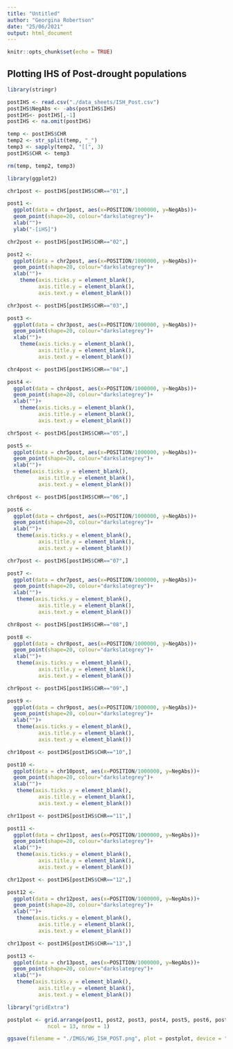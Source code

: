 ```yaml
---
title: "Untitled"
author: "Georgina Robertson"
date: "25/06/2021"
output: html_document
---
```


```r
knitr::opts_chunk$set(echo = TRUE)
```

## Plotting IHS of Post-drought populations

```r
library(stringr)
```

```r
postIHS <- read.csv("./data_sheets/ISH_Post.csv")
postIHS$NegAbs <- -abs(postIHS$IHS)
postIHS<- postIHS[,-1]
postIHS <- na.omit(postIHS)

temp <- postIHS$CHR
temp2 <- str_split(temp, "_")
temp3 <- sapply(temp2, "[[", 3)
postIHS$CHR <- temp3

rm(temp, temp2, temp3)
```


```r
library(ggplot2)
```

```r
chr1post <- postIHS[postIHS$CHR=="01",]

post1 <- 
  ggplot(data = chr1post, aes(x=POSITION/1000000, y=NegAbs))+
  geom_point(shape=20, colour="darkslategrey")+
  xlab("")+
  ylab("-[iHS]")
```
```r
chr2post <- postIHS[postIHS$CHR=="02",]

post2 <- 
  ggplot(data = chr2post, aes(x=POSITION/1000000, y=NegAbs))+
  geom_point(shape=20, colour="darkslategrey")+
  xlab("")+
    theme(axis.ticks.y = element_blank(),
          axis.title.y = element_blank(),
          axis.text.y = element_blank())
```
```r
chr3post <- postIHS[postIHS$CHR=="03",]

post3 <- 
  ggplot(data = chr3post, aes(x=POSITION/1000000, y=NegAbs))+
  geom_point(shape=20, colour="darkslategrey")+
  xlab("")+
    theme(axis.ticks.y = element_blank(),
          axis.title.y = element_blank(),
          axis.text.y = element_blank())
```
```r
chr4post <- postIHS[postIHS$CHR=="04",]

post4 <- 
  ggplot(data = chr4post, aes(x=POSITION/1000000, y=NegAbs))+
  geom_point(shape=20, colour="darkslategrey")+
  xlab("")+
    theme(axis.ticks.y = element_blank(),
          axis.title.y = element_blank(),
          axis.text.y = element_blank())
```
```r
chr5post <- postIHS[postIHS$CHR=="05",]

post5 <- 
  ggplot(data = chr5post, aes(x=POSITION/1000000, y=NegAbs))+
  geom_point(shape=20, colour="darkslategrey")+
  xlab("")+
  theme(axis.ticks.y = element_blank(),
          axis.title.y = element_blank(),
          axis.text.y = element_blank())
```
```r
chr6post <- postIHS[postIHS$CHR=="06",]

post6 <- 
  ggplot(data = chr6post, aes(x=POSITION/1000000, y=NegAbs))+
  geom_point(shape=20, colour="darkslategrey")+
  xlab("")+
   theme(axis.ticks.y = element_blank(),
          axis.title.y = element_blank(),
          axis.text.y = element_blank())
```
```r
chr7post <- postIHS[postIHS$CHR=="07",]

post7 <- 
  ggplot(data = chr7post, aes(x=POSITION/1000000, y=NegAbs))+
  geom_point(shape=20, colour="darkslategrey")+
  xlab("")+
   theme(axis.ticks.y = element_blank(),
          axis.title.y = element_blank(),
          axis.text.y = element_blank())
```

```r
chr8post <- postIHS[postIHS$CHR=="08",]

post8 <- 
  ggplot(data = chr8post, aes(x=POSITION/1000000, y=NegAbs))+
  geom_point(shape=20, colour="darkslategrey")+
  xlab("")+
   theme(axis.ticks.y = element_blank(),
          axis.title.y = element_blank(),
          axis.text.y = element_blank())
```

```r
chr9post <- postIHS[postIHS$CHR=="09",]

post9 <- 
  ggplot(data = chr9post, aes(x=POSITION/1000000, y=NegAbs))+
  geom_point(shape=20, colour="darkslategrey")+
  xlab("")+
   theme(axis.ticks.y = element_blank(),
          axis.title.y = element_blank(),
          axis.text.y = element_blank())
```

```r
chr10post <- postIHS[postIHS$CHR=="10",]

post10 <- 
  ggplot(data = chr10post, aes(x=POSITION/1000000, y=NegAbs))+
  geom_point(shape=20, colour="darkslategrey")+
  xlab("")+
   theme(axis.ticks.y = element_blank(),
          axis.title.y = element_blank(),
          axis.text.y = element_blank())
```

```r
chr11post <- postIHS[postIHS$CHR=="11",]

post11 <- 
  ggplot(data = chr11post, aes(x=POSITION/1000000, y=NegAbs))+
  geom_point(shape=20, colour="darkslategrey")+
  xlab("")+
   theme(axis.ticks.y = element_blank(),
          axis.title.y = element_blank(),
          axis.text.y = element_blank())
```

```r
chr12post <- postIHS[postIHS$CHR=="12",]

post12 <- 
  ggplot(data = chr12post, aes(x=POSITION/1000000, y=NegAbs))+
  geom_point(shape=20, colour="darkslategrey")+
  xlab("")+
   theme(axis.ticks.y = element_blank(),
          axis.title.y = element_blank(),
          axis.text.y = element_blank())
```

```r
chr13post <- postIHS[postIHS$CHR=="13",]

post13 <- 
  ggplot(data = chr13post, aes(x=POSITION/1000000, y=NegAbs))+
  geom_point(shape=20, colour="darkslategrey")+
  xlab("")+
   theme(axis.ticks.y = element_blank(),
          axis.title.y = element_blank(),
          axis.text.y = element_blank())
```

```r
library("gridExtra")

postplot <- grid.arrange(post1, post2, post3, post4, post5, post6, post7, post8, post9, post10, post11, post12, post13, 
             ncol = 13, nrow = 1)
```

```r
ggsave(filename = "./IMGS/WG_ISH_POST.png", plot = postplot, device = "png", width = 50, height = 4, units = "cm")
```

